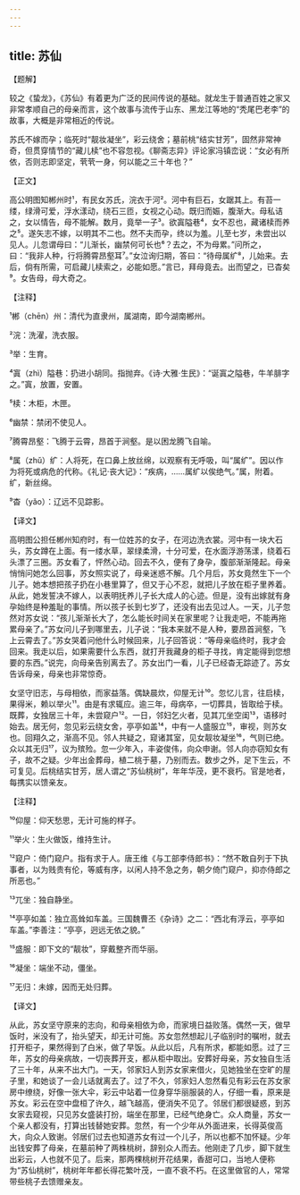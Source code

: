 ```yaml
---
---
---
```

title: 苏仙
---




【题解】


较之《蛰龙》，《苏仙》有着更为广泛的民间传说的基础。就龙生于普通百姓之家又非常孝顺自己的母亲而言，这个故事与流传于山东、黑龙江等地的“秃尾巴老李”的故事，大概是非常相近的传说。

苏氏不嫁而孕；临死时“靓妆凝坐”，彩云绕舍；墓前桃“结实甘芳”，固然非常神奇，但贯穿情节的“藏儿椟”也不容忽视。《聊斋志异》评论家冯镇峦说：“女必有所依，否则志即坚定，茕茕一身，何以能之三十年也？”

【正文】

高公明图知郴州时¹，有民女苏氏，浣衣于河²。河中有巨石，女踞其上。有苔一缕，绿滑可爱，浮水漾动，绕石三匝，女视之心动。既归而娠，腹渐大。母私诘之，女以情告，母不能解。数月，竟举一子³。欲寘隘巷⁴，女不忍也，藏诸椟而养之⁵。遂矢志不嫁，以明其不二也。然不夫而孕，终以为羞。儿至七岁，未尝出以见人。儿忽谓母曰：“儿渐长，幽禁何可长也⁶？去之，不为母累。”问所之，曰：“我非人种，行将腾霄昂壑耳⁷。”女泣询归期，答曰：“待母属纩⁸，儿始来。去后，倘有所需，可启藏儿椟索之，必能如愿。”言已，拜母竟去。出而望之，已杳矣⁹。女告母，母大奇之。





【注释】


¹郴（chēn）州：清代为直隶州，属湖南，即今湖南郴州。

²浣：洗濯，洗衣服。

³举：生育。

⁴寘（zhì）隘巷：扔进小胡同。指抛弃。《诗·大雅·生民》：“诞寘之隘巷，牛羊腓字之。”寘，放置，安置。

⁵椟：木柜，木匣。

⁶幽禁：禁闭不使见人。

⁷腾霄昂壑：飞腾于云霄，昂首于涧壑。是以困龙腾飞自喻。

⁸属（zhǔ）纩：人将死，在口鼻上放丝绵，以观察有无呼吸，叫“属纩”。因以作为将死或病危的代称。《礼记·丧大记》：“疾病，……属纩以俟绝气。”属，附着。纩，新丝绵。

⁹杳（yǎo）：辽远不见踪影。





【译文】


高明图公担任郴州知府时，有一位姓苏的女子，在河边洗衣裳。河中有一块大石头，苏女蹲在上面。有一缕水草，翠绿柔滑，十分可爱，在水面浮游荡漾，绕着石头漂了三圈。苏女看了，怦然心动。回去不久，便有了身孕，腹部渐渐隆起。母亲悄悄问她怎么回事，苏女照实说了，母亲迷惑不解。几个月后，苏女竟然生下一个儿子。她本想把孩子扔在小巷里算了，但又于心不忍，就把儿子放在柜子里养着。从此，她发誓决不嫁人，以表明抚养儿子长大成人的心迹。但是，没有出嫁就有身孕始终是种羞耻的事情。所以孩子长到七岁了，还没有出去见过人。一天，儿子忽然对苏女说：“孩儿渐渐长大了，怎么能长时间关在家里呢？让我走吧，不能再拖累母亲了。”苏女问儿子到哪里去，儿子说：“我本来就不是人种，要昂首涧壑，飞上云霄去了。”苏女哭着问他什么时候回来，儿子回答说：“等母亲临终时，我才会回来。我走以后，如果需要什么东西，就打开我藏身的柜子寻找，肯定能得到您想要的东西。”说完，向母亲告别离去了。苏女出门一看，儿子已经杳无踪迹了。苏女告诉母亲，母亲也非常惊奇。

女坚守旧志，与母相依，而家益落。偶缺晨炊，仰屋无计¹⁰。忽忆儿言，往启椟，果得米，赖以举火¹¹。由是有求辄应。逾三年，母病卒，一切葬具，皆取给于椟。既葬，女独居三十年，未尝窥户¹²。一日，邻妇乞火者，见其兀坐空闺¹³，语移时始去。居无何，忽见彩云绕女舍，亭亭如盖¹⁴，中有一人盛服立¹⁵，审视，则苏女也。回翔久之，渐高不见。邻人共疑之，窥诸其室，见女靓妆凝坐¹⁶，气则已绝。众以其无归¹⁷，议为殡殓。忽一少年入，丰姿俊伟，向众申谢。邻人向亦窃知女有子，故不之疑。少年出金葬母，植二桃于墓，乃别而去。数步之外，足下生云，不可复见。后桃结实甘芳，居人谓之“苏仙桃树”，年年华茂，更不衰朽。官是地者，每携实以馈亲友。





【注释】


¹⁰仰屋：仰天愁思，无计可施的样子。

¹¹举火：生火做饭，维持生计。

¹²窥户：倚门窥户。指有求于人。唐王维《与工部李侍郎书》：“然不敢自列于下执事者，以为贱贵有伦，等威有序，以闲人持不急之务，朝夕倚门窥户，抑亦侍郎之所恶也。”

¹³兀坐：独自静坐。

¹⁴亭亭如盖：独立高耸如车盖。三国魏曹丕《杂诗》之二：“西北有浮云，亭亭如车盖。”李善注：“亭亭，迥远无依之貌。”

¹⁵盛服：即下文的“靓妆”，穿戴整齐而华丽。

¹⁶凝坐：端坐不动，僵坐。

¹⁷无归：未嫁，因而无处归葬。





【译文】


从此，苏女坚守原来的志向，和母亲相依为命，而家境日益败落。偶然一天，做早饭时，米没有了，抬头望天，却无计可施。苏女忽然想起儿子临别时的嘱咐，就去打开柜子，果然得到了白米，做了早饭。从此以后，凡有所求，都能如愿。过了三年，苏女的母亲病故，一切丧葬开支，都从柜中取出。安葬好母亲，苏女独自生活了三十年，从来不出大门。一天，邻家妇人到苏女家来借火，见她独坐在空旷的屋子里，和她谈了一会儿话就离去了。过了不久，邻家妇人忽然看见有彩云在苏女家房中缭绕，好像一张大伞，彩云中站着一位身穿华丽服装的人，仔细一看，原来是苏女。彩云在空中盘桓了许久，越飞越高，便消失不见了。邻居们都很疑惑，到苏女家去窥视，只见苏女盛装打扮，端坐在那里，已经气绝身亡。众人商量，苏女一个亲人都没有，打算出钱替她安葬。忽然，有一个少年从外面进来，长得英俊高大，向众人致谢。邻居们过去也知道苏女有过一个儿子，所以也都不加怀疑。少年出钱安葬了母亲，在墓前种了两株桃树，辞别众人而去。他刚走了几步，脚下就生出彩云，人也就不见了。后来，那两棵桃树开花结果，香甜可口，当地人便称为“苏仙桃树”，桃树年年都长得花繁叶茂，一直不衰不朽。在这里做官的人，常常带些桃子去馈赠亲友。